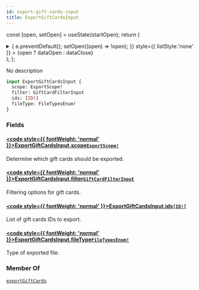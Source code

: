 ```yaml
---
id: export-gift-cards-input
title: ExportGiftCardsInput
---
```






const [open, setOpen] = useState(startOpen);
return (
<details {...(open ? { open: true } : {})} className="details" style={{ border:'none', boxShadow:'none', background:'var(--ifm-background-color)' }}>
<summary
onClick={(e) => {
e.preventDefault();
setOpen((open) => !open);
}}
style={{ listStyle:'none' }} >
{open ? dataOpen : dataClose}
</summary>
{open && children}
</details>
);
};

No description

```graphql
input ExportGiftCardsInput {
  scope: ExportScope!
  filter: GiftCardFilterInput
  ids: [ID!]
  fileType: FileTypesEnum!
}
```

### Fields

#### [<code style={{ fontWeight: 'normal' }}>ExportGiftCardsInput.<b>scope</b></code>](#)<Bullet />[`ExportScope!`](../../../api-reference/products/enums/export-scope.mdx) <Badge class="badge badge--secondary" text="non-null"/> <Badge class="badge badge--secondary" text="enum"/> <Badge class="badge badge--secondary" text="products"/>

Determine which gift cards should be exported.

#### [<code style={{ fontWeight: 'normal' }}>ExportGiftCardsInput.<b>filter</b></code>](#)<Bullet />[`GiftCardFilterInput`](../../../api-reference/gift-cards/inputs/gift-card-filter-input.mdx) <Badge class="badge badge--secondary" text="input"/> <Badge class="badge badge--secondary" text="gift-cards"/>

Filtering options for gift cards.

#### [<code style={{ fontWeight: 'normal' }}>ExportGiftCardsInput.<b>ids</b></code>](#)<Bullet />[`[ID!]`](../../../api-reference/miscellaneous/scalars/id.mdx) <Badge class="badge badge--secondary" text="list"/> <Badge class="badge badge--secondary" text="scalar"/> <Badge class="badge badge--secondary" text="miscellaneous"/>

List of gift cards IDs to export.

#### [<code style={{ fontWeight: 'normal' }}>ExportGiftCardsInput.<b>fileType</b></code>](#)<Bullet />[`FileTypesEnum!`](../../../api-reference/miscellaneous/enums/file-types-enum.mdx) <Badge class="badge badge--secondary" text="non-null"/> <Badge class="badge badge--secondary" text="enum"/> <Badge class="badge badge--secondary" text="miscellaneous"/>

Type of exported file.

### Member Of

[`exportGiftCards`](../../../api-reference/gift-cards/mutations/export-gift-cards.mdx) <Badge class="badge badge--secondary" text="mutation"/>

